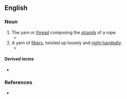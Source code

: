 {{also|ropeyarn}}

==English==

===Noun===
{{en-noun|~}}

# The yarn or [[thread]] composing the [[strand]]s of a rope.
#* {{RQ:Melville Moby-Dick|chapter=[[s:Moby-Dick (1851) US edition/Chapter 13|chapter 13]]|text=Sideways leaning, we sideways darted; every '''ropeyarn''' tingling like a wire; the two tall masts buckling like Indian canes in land tornadoes.}}
# A yarn of [[fiber]]s, twisted up loosely and [[right-handed]]ly.
#* {{quote-book|en|year=1913|author={{w|Joseph C. Lincoln}}|chapter=8
|title=[http://openlibrary.org/works/OL5535161W Mr. Pratt's Patients]
|passage=That concertina was a wonder in its way. The handles that was on it first was wore out long ago, and he'd made new ones of braided '''rope yarn'''. And the bellows was patched in more places than a cranberry picker's overalls.}}

====Derived terms====
* {{l|en|Rope Yarn Sunday}}

===References===
* {{R:Webster NCD 1967}}
